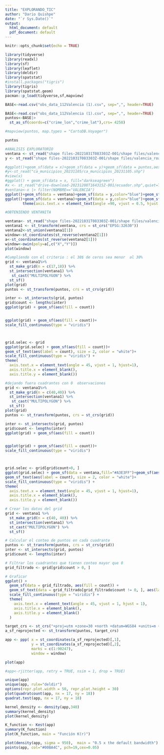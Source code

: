 ```yaml
---
title: "EXPLORANDO_TIC"
author: "Dario Quishpe"
date: "`r Sys.Date()`"
output:
  html_document: default
  pdf_document: default
---
```


```r
knitr::opts_chunk$set(echo = TRUE)

```

```r
library(tidyverse)
library(readxl)
library(sf)
library(leaflet)
library(deldir)
library(spatstat)
#install.packages("tigris")
library(tigris)
library(spatstat.geom)
pacman::p_load(tidyverse,sf,mapview)
```
```r
BASE<-read.csv("obs_data_112Valencia (1).csv", sep=",", header=TRUE)
```

```r
BASE<-read.csv("obs_data_112Valencia (1).csv", sep=",", header=TRUE) 
puntos<-BASE|> 
  st_as_sf(coords=c("crime_lon","crime_lat"),crs= 4258)

#mapview(puntos, map.types = "CartoDB.Voyager")

puntos
```

```r
#ANALISIS EXPLORATORIO 
ventana <- st_read("shape files-20221031T083303Z-001/shape files/valencia_outline.shp",quiet=TRUE)
y <- st_read("shape files-20221031T083303Z-001/shape files/valencia_road.shp",quiet=TRUE)

#ggplot()+geom_sf(data = x)+geom_sf(data = y)+geom_sf(data = puntos,aes())+scale_x_continuous()
#y<-st_read("ca_municipios_20231105/ca_municipios_20231105.shp")
#view(x)
#ggplot() + geom_sf(data = x, fill="darkseagreen")
#x <- st_read("drive-download-20231208T164315Z-001/ecuador.shp",quiet=TRUE)
#ventana<-x |> filter(NOMBRE=="VALENCIA")  
ggplot()+geom_sf(data = ventana)+geom_sf(data = y,color="blue")+geom_sf(data = puntos,aes(),size=0.2,color="#D9DC4C")+scale_x_continuous()
ggplot()+geom_sf(data = ventana)+geom_sf(data = y,color="blue")+geom_sf(data = puntos,aes(),size=0.2,color="#D9DC4C")+facet_wrap(~crime_type)+
        theme(axis.text.x = element_text(angle =90, vjust = 0.5, hjust = 1),strip.background = element_rect(fill = "lightblue"))


```






```r

#OBTENIENDO VENTANITA

ventana<- st_read("shape files-20221031T083303Z-001/shape files/valencia_outline.shp",quiet=TRUE)
ventana1 <- st_transform(ventana, crs = st_crs("EPSG:32630"))
ventana2<-st_union(ventana1[1])
window<-st_coordinates(st_reverse(ventana2[1]))
a<-st_coordinates(st_reverse(ventana2[1]))
window<-owin(poly=a[,c("X","Y")])
plot(window)

```


```r


#Cumpliendo con el criterio : el 30$ de ceros sea menor  al 30%
grid <- ventana1%>%
  st_make_grid(n = c(17,18)) %>%
  st_intersection(ventana1) %>% 
   st_cast("MULTIPOLYGON") %>%
  st_sf()
plot(grid)
puntos <- st_transform(puntos, crs = st_crs(grid))

inter <- st_intersects(grid, puntos)
grid$count <- lengths(inter)
ggplot(grid) + geom_sf(aes(fill = count))


ggplot(grid) + geom_sf(aes(fill = count))+
scale_fill_continuous(type = "viridis")



grid.selec <- grid
ggplot(grid.selec) + geom_sf(aes(fill = count))+
geom_sf_text(aes(label = count), size = 2, color = "white")+
scale_fill_continuous(type = "viridis") +
theme(
  axis.text.x = element_text(angle = 45, vjust = 1, hjust=1),
  axis.title.x = element_blank(),
  axis.title.y = element_blank())
```
```r

#dejando fuera cuadrantes con 0  observaciones
grid <- ventana1%>%
  st_make_grid(n = c(40,40)) %>%
  st_intersection(ventana1) %>% 
   st_cast("MULTIPOLYGON") %>%
  st_sf()
plot(grid)
puntos <- st_transform(puntos, crs = st_crs(grid))

inter <- st_intersects(grid, puntos)
grid$count <- lengths(inter)
ggplot(grid) + geom_sf(aes(fill = count))


ggplot(grid) + geom_sf(aes(fill = count))+
scale_fill_continuous(type = "viridis")



grid.selec <- grid[grid$count>0, ]
ggplot(grid.selec) + geom_sf(data = ventana,fill="#A3E3FF")+geom_sf(aes(fill = count))+
geom_sf_text(aes(label = count), size = 2, color = "white")+
scale_fill_continuous(type = "viridis") +
theme(
  axis.text.x = element_text(angle = 45, vjust = 1, hjust=1),
  axis.title.x = element_blank(),
  axis.title.y = element_blank())
```


```r

# Crear los datos del grid
grid <- ventana1 %>%
  st_make_grid(n = c(40, 40)) %>%
  st_intersection(ventana1) %>% 
  st_cast("MULTIPOLYGON") %>%
  st_sf()

# Calcular el conteo de puntos en cada cuadrante
puntos <- st_transform(puntos, crs = st_crs(grid))
inter <- st_intersects(grid, puntos)
grid$count <- lengths(inter)

# Filtrar los cuadrantes que tienen conteo mayor que 0
grid_filtrado <- grid[grid$count > 0, ]

# Graficar
ggplot() +
  geom_sf(data = grid_filtrado, aes(fill = count)) +
  geom_sf_text(data = grid_filtrado[grid_filtrado$count != 0, ], aes(label = count), size = 2, color = "white") +
  scale_fill_continuous(type = "viridis") +
  theme(
    axis.text.x = element_text(angle = 45, vjust = 1, hjust = 1),
    axis.title.x = element_blank(),
    axis.title.y = element_blank()
  )
```

```r
target_crs <- st_crs("+proj=utm +zone=30 +north +datum=WGS84 +units=m +no_defs")
a_sf_reprojected <- st_transform(puntos, target_crs)

app <- ppp( x = st_coordinates(a_sf_reprojected)[,1],
            y = st_coordinates(a_sf_reprojected)[,2],
            marks = c(1:90247),
            window = window)

plot(app)

#app<-rjitter(app, retry = TRUE, nsim = 1, drop = TRUE)

unique(app)
unique(app, rule="deldir")
options(repr.plot.width = 50, repr.plot.height = 30)
plot(quadratcount(app, nx = 17, ny = 18))
quadrat.test(app, nx = 17, ny = 18)


```


```r
kernel_density <- density(app,340)
summary(kernel_density)
plot(kernel_density)
```


```r
K_function <- Kest(app)
summary(K_function)
plot(K_function, main = "Función K(r)")
```
```r
plot(density(app, sigma = 950),  main = "0.5 x the default bandwidth")
points(app, col="#00BA4C", pch=19,cex=0.05)
```

